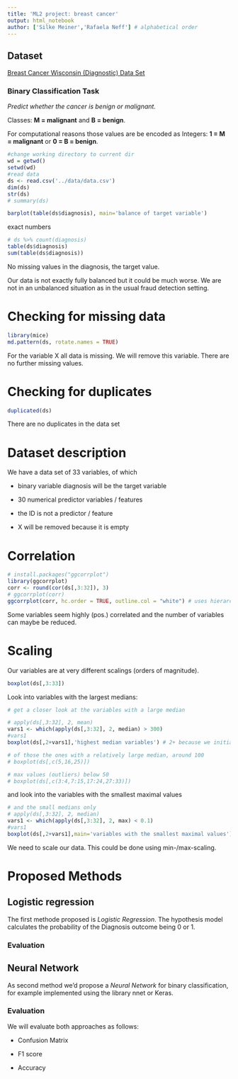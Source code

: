 ```yaml
---
title: 'ML2 project: breast cancer'
output: html_notebook
author: ['Silke Meiner','Rafaela Neff'] # alphabetical order
---
```

## Dataset

[Breast Cancer Wisconsin (Diagnostic) Data Set](https://www.kaggle.com/uciml/breast-cancer-wisconsin-data)

### Binary Classification Task

_Predict whether the cancer is benign or malignant._ 

Classes: **M = malignant** and  **B = benign**.

For computational reasons those values are be encoded as Integers: **1 = M = malignant** or **0 = B = benign**.
 

```r
#change working directory to current dir
wd = getwd()
setwd(wd)
#read data
ds <- read.csv('../data/data.csv')
dim(ds)
str(ds)
# summary(ds)
```

```r
barplot(table(ds$diagnosis), main='balance of target variable')
```

exact numbers
```r
# ds %>% count(diagnosis)
table(ds$diagnosis)
sum(table(ds$diagnosis))
```
No missing values in the diagnosis, the target value.

Our data is not exactly fully balanced but it could be much worse. We are not in an unbalanced situation as in the usual fraud detection setting.

# Checking for missing data
```r
library(mice)
md.pattern(ds, rotate.names = TRUE)
```
For the variable X all data is missing. We will remove this variable. 
There are no further missing values. 

# Checking for duplicates
```r
duplicated(ds)
```
There are no duplicates in the data set

# Dataset description
We have a data set of 33 variables, of which

* binary variable diagnosis will be the target variable

* 30 numerical predictor variables / features 

* the ID is not a predictor / feature

* X will be removed because it is empty
 
 
# Correlation
```r
# install.packages("ggcorrplot")
library(ggcorrplot)
corr <- round(cor(ds[,3:32]), 3)
# ggcorrplot(corr)
ggcorrplot(corr, hc.order = TRUE, outline.col = "white") # uses hierarchical clustering to order variables
```
Some variables seem highly (pos.) correlated and the number of variables can maybe be reduced.

# Scaling
Our variables are at very different scalings (orders of magnitude).
```r
boxplot(ds[,3:33])
```
Look into variables with the largest medians:
```r
# get a closer look at the variables with a large median

# apply(ds[,3:32], 2, mean)
vars1 <- which(apply(ds[,3:32], 2, median) > 300)
#vars1
boxplot(ds[,2+vars1],'highest median variables') # 2+ because we initially removed the first 2 variables
```
```r
# of those the ones with a relatively large median, around 100
# boxplot(ds[,c(5,16,25)])
```
```r
# max values (outliers) below 50
# boxplot(ds[,c(3:4,7:15,17:24,27:33)])
```
and look into the variables with the smallest maximal values
```r
# and the small medians only
# apply(ds[,3:32], 2, median)
vars1 <- which(apply(ds[,3:32], 2, max) < 0.1)
#vars1
boxplot(ds[,2+vars1],main='variables with the smallest maximal values') # 2+ because we initially removed the first 2 variables
```
 We need to scale our data. This could be done using min-/max-scaling.
 
# Proposed Methods
 
## Logistic regression
 
 The first methode proposed  is _Logistic Regression_. The hypothesis model calculates the probability of the Diagnosis outcome being 0 or 1.
 
### Evaluation

## Neural Network

 As second method we'd propose a _Neural Network_ for binary classification, for example implemented using the library nnet or Keras.

 
### Evaluation 

We will evaluate both approaches as follows:
 
 - Confusion Matrix
 
 - F1 score
 
 - Accuracy
